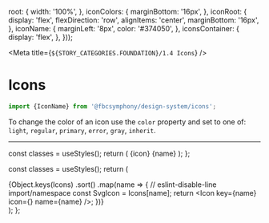 
  root: {
    width: '100%',
  },
  iconColors: {
    marginBottom: '16px',
  },
  iconRoot: {
    display: 'flex',
    flexDirection: 'row',
    alignItems: 'center',
    marginBottom: '16px',
  },
  iconName: {
    marginLeft: '8px',
    color: '#374050',
  },
  iconsContainer: {
    display: 'flex',
  },
}));

<Meta title={`${STORY_CATEGORIES.FOUNDATION}/1.4 Icons`} />

# Icons

```js
import {IconName} from '@fbcsymphony/design-system/icons';
```

To change the color of an icon use the `color` property and set to one of: `light`, `regular`, `primary`, `error`, `gray`, `inherit`.

---

  const classes = useStyles();
  return (
    <Grid item className={classes.iconRoot} xs={3}>
      {icon}
      <Text className={classes.iconName} variant="body1">
        {name}
      </Text>
    </Grid>
  );
};

  const classes = useStyles();
  return (
    <div className={classes.root}>
      <Grid className={classes.iconsContainer} container>
        {Object.keys(Icons)
          .sort()
          .map(name => {
            // eslint-disable-line import/namespace
            const SvgIcon = Icons[name];
            return <Icon key={name} icon={<SvgIcon />} name={name} />;
          })}
      </Grid>
    </div>
  );
};

<IconsRoot />
